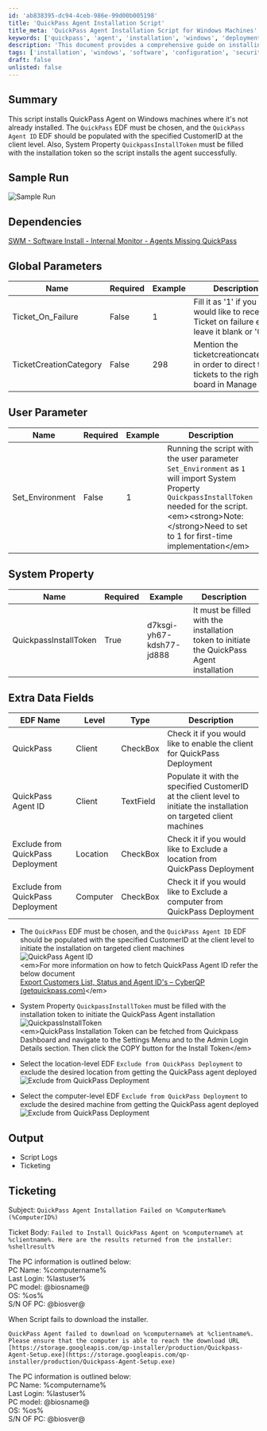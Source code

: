 ```yaml
---
id: 'ab838395-dc94-4ceb-986e-99d00b005198'
title: 'QuickPass Agent Installation Script'
title_meta: 'QuickPass Agent Installation Script for Windows Machines'
keywords: ['quickpass', 'agent', 'installation', 'windows', 'deployment']
description: 'This document provides a comprehensive guide on installing the QuickPass Agent on Windows machines, detailing the necessary prerequisites, parameters, and configuration settings required for a successful installation.'
tags: ['installation', 'windows', 'software', 'configuration', 'security']
draft: false
unlisted: false
---
```

## Summary

This script installs QuickPass Agent on Windows machines where it's not already installed. The `QuickPass` EDF must be chosen, and the `QuickPass Agent ID` EDF should be populated with the specified CustomerID at the client level. Also, System Property `QuickpassInstallToken` must be filled with the installation token so the script installs the agent successfully.

## Sample Run

![Sample Run](../../../static/img/Deploy-QuickPass-Agent/image_1.png)

## Dependencies

[SWM - Software Install - Internal Monitor - Agents Missing QuickPass](https://proval.itglue.com/DOC-7339781-14875676)

## Global Parameters

| Name                    | Required | Example | Description                                                                                                    |
|-------------------------|----------|---------|----------------------------------------------------------------------------------------------------------------|
| Ticket_On_Failure       | False    | 1       | Fill it as '1' if you would like to receive Ticket on failure else leave it blank or '0'                     |
| TicketCreationCategory   | False    | 298     | Mention the ticketcreationcategory in order to direct the tickets to the right board in Manage                |

## User Parameter

| Name              | Required | Example | Description                                                                                                    |
|-------------------|----------|---------|----------------------------------------------------------------------------------------------------------------|
| Set_Environment    | False    | 1       | Running the script with the user parameter `Set_Environment` as `1` will import System Property `QuickpassInstallToken` needed for the script.\<em>\<strong>Note:\</strong>Need to set to 1 for first-time implementation\</em> |

## System Property

| Name                  | Required | Example                     | Description                                                                                                    |
|-----------------------|----------|-----------------------------|----------------------------------------------------------------------------------------------------------------|
| QuickpassInstallToken  | True     | d7ksgi-yh67-kdsh77-jd888   | It must be filled with the installation token to initiate the QuickPass Agent installation                     |

## Extra Data Fields

| EDF Name                              | Level    | Type      | Description                                                                                                    |
|---------------------------------------|----------|-----------|----------------------------------------------------------------------------------------------------------------|
| QuickPass                             | Client   | CheckBox  | Check it if you would like to enable the client for QuickPass Deployment                                      |
| QuickPass Agent ID                   | Client   | TextField | Populate it with the specified CustomerID at the client level to initiate the installation on targeted client machines |
| Exclude from QuickPass Deployment     | Location | CheckBox  | Check it if you would like to Exclude a location from QuickPass Deployment                                     |
| Exclude from QuickPass Deployment     | Computer | CheckBox  | Check it if you would like to Exclude a computer from QuickPass Deployment                                     |

- The `QuickPass` EDF must be chosen, and the `QuickPass Agent ID` EDF should be populated with the specified CustomerID at the client level to initiate the installation on targeted client machines  
![QuickPass Agent ID](../../../static/img/Deploy-QuickPass-Agent/image_2.png)  
\<em>For more information on how to fetch QuickPass Agent ID refer the below document  
[Export Customers List, Status and Agent ID's – CyberQP (getquickpass.com)](https://support.getquickpass.com/hc/en-us/articles/360061942274-Export-Customers-List-Status-and-Agent-ID-s)\</em>

- System Property `QuickpassInstallToken` must be filled with the installation token to initiate the QuickPass Agent installation  
![QuickpassInstallToken](../../../static/img/Deploy-QuickPass-Agent/image_3.png)  
\<em>QuickPass Installation Token can be fetched from Quickpass Dashboard and navigate to the Settings Menu and to the Admin Login Details section. Then click the COPY button for the Install Token\</em>

- Select the location-level EDF `Exclude from QuickPass Deployment` to exclude the desired location from getting the QuickPass agent deployed  
![Exclude from QuickPass Deployment](../../../static/img/Deploy-QuickPass-Agent/image_4.png)

- Select the computer-level EDF `Exclude from QuickPass Deployment` to exclude the desired machine from getting the QuickPass agent deployed  
![Exclude from QuickPass Deployment](../../../static/img/Deploy-QuickPass-Agent/image_5.png)

## Output

- Script Logs
- Ticketing

## Ticketing

Subject: `QuickPass Agent Installation Failed on %ComputerName%(%ComputerID%)`

Ticket Body: `Failed to Install QuickPass Agent on %computername% at %clientname%. Here are the results returned from the installer: %shellresult%`

The PC information is outlined below:  
PC Name: %computername%  
Last Login: %lastuser%  
PC model: @biosname@  
OS: %os%  
S/N OF PC: @biosver@

When Script fails to download the installer.

`QuickPass Agent failed to download on %computername% at %clientname%. Please ensure that the computer is able to reach the download URL [https://storage.googleapis.com/qp-installer/production/Quickpass-Agent-Setup.exe](https://storage.googleapis.com/qp-installer/production/Quickpass-Agent-Setup.exe)`

The PC information is outlined below:  
PC Name: %computername%  
Last Login: %lastuser%  
PC model: @biosname@  
OS: %os%  
S/N OF PC: @biosver@











